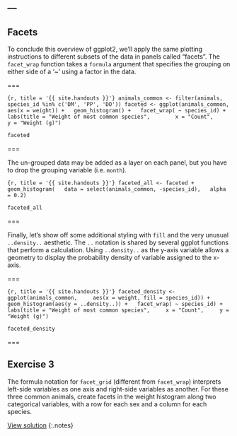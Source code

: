 ---
---

## Facets

To conclude this overview of ggplot2, we'll apply the same plotting instructions to different subsets of the data in panels called "facets".
The `facet_wrap` function takes a `formula` argument that specifies the grouping on either side of a '~' using a factor in the data.

===

```{r, title = '{{ site.handouts }}'}
animals_common <- filter(animals,
  species_id %in% c('DM', 'PP', 'DO'))
faceted <- ggplot(animals_common, aes(x = weight)) +
  geom_histogram() +
  facet_wrap( ~ species_id) +
  labs(title = "Weight of most common species",
       x = "Count",
       y = "Weight (g)")
```
```r
faceted
```

===

The un-grouped data may be added as a layer on each panel, but you have to drop the grouping variable (i.e. `month`).

```{r, title = '{{ site.handouts }}'}
faceted_all <- faceted + geom_histogram(
  data = select(animals_common, -species_id),
  alpha = 0.2)
```
```r
faceted_all
```

===

Finally, let's show off some additional styling with `fill` and the very unusual `..density..` aesthetic.
The `..` notation is shared by several ggplot functions that perform a calculation. Using `..density..` as the y-axis variable allows a geometry to display the probability density of variable assigned to the x-axis.

===

```{r, title = '{{ site.handouts }}'}
faceted_density <- ggplot(animals_common,
    aes(x = weight, fill = species_id)) +
  geom_histogram(aes(y = ..density..)) +
  facet_wrap( ~ species_id) +
  labs(title = "Weight of most common species",
    x = "Count",
    y = "Weight (g)")
```
```r
faceted_density
```

===

## Exercise 3

The formula notation for `facet_grid` (different from `facet_wrap`) interprets left-side variables as one axis and right-side variables as another. For these three common animals, create facets in the weight histogram along two categorical variables, with a row for each sex and a column for each species.

[View solution](#solution-3)
{:.notes}
